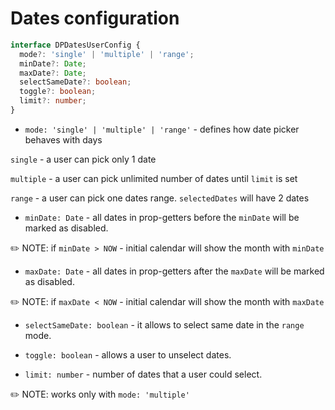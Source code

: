 # Dates configuration

```ts
interface DPDatesUserConfig {
  mode?: 'single' | 'multiple' | 'range';
  minDate?: Date;
  maxDate?: Date;
  selectSameDate?: boolean;
  toggle?: boolean;
  limit?: number;
}
```

- `mode: 'single' | 'multiple' | 'range'` - defines how date picker behaves with days

`single` - a user can pick only 1 date

`multiple` - a user can pick unlimited number of dates until `limit` is set

`range` - a user can pick one dates range. `selectedDates` will have 2 dates

- `minDate: Date` - all dates in prop-getters before the `minDate` will be marked as disabled.

✏️ NOTE: if `minDate > NOW` - initial calendar will show the month with `minDate`

- `maxDate: Date` - all dates in prop-getters after the `maxDate` will be marked as disabled.

✏️ NOTE: if `maxDate < NOW` - initial calendar will show the month with `maxDate`

- `selectSameDate: boolean` - it allows to select same date in the `range` mode.

- `toggle: boolean` - allows a user to unselect dates.

- `limit: number` - number of dates that a user could select.

✏️ NOTE: works only with `mode: 'multiple'`
